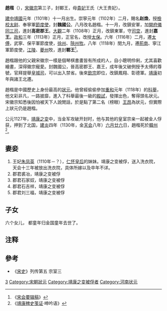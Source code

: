 '''趙楷'''（{{bd|1101年||1130年|8月1日|catIdx=Z}}），[[宋徽宗|宋徽宗]]第三子，封鄆王，母[[大王貴妃_(宋徽宗)|貴妃]]王氏（大王贵妃）。

[[建中靖國|建中靖國]]元年（1101年）十一月出生。崇寧元年（1102年）二月，賜名'''赵煥'''，授[[檢校|檢校]][[太尉|太尉]]、奉寧軍[[節度使|節度使]]，封'''魏國公'''。八月改名趙楷。十一月，改鎮安軍，加[[開府儀同三司|開府儀同三司]]，進封'''高密郡王'''。[[大观_(年号)|大觀]]二年（1108年）正月，改鎮東軍，守[[司空|司空]]，進封'''嘉王'''。[[政和|政和]]三年（1113年）正月，正官名，改授[[太保|太保]]。六年（1116年）二月，遷[[太傅|太傅]]，武寧、保平軍節度使，[[徐州|徐州]]、[[陝州|陝州]][[牧|牧]]。八年（1118年）閏九月，遷[[荊南|荊南]]、寧江軍節度使，[[江陵|江陵]]、[[夔州|夔州]]牧，進封'''鄆王'''<ref>《[[宋会要辑稿|宋会要辑稿]]》</ref>。

趙楷跟他的父親宋徽宗一樣是個琴棋書畫皆有所成的人，自小聰明伶俐，尤其喜歡繪畫，深得徽宗寵愛。封魏國公，晉高密郡王、嘉王，成年後又破例授予太傅的尊號，官拜提舉[[皇城司|皇城司]]，可以出入禁省。後來[[宋欽宗|欽宗]]即位，改鎮鳳翔、彰德軍。[[靖康|靖康]]初年與諸王北遷。

趙楷是中國歷史上身份最高的[[狀元|狀元]]。他曾經偷偷參加[[重和|重和]]元年（1118年）的[[科舉|科舉]]，他文彩非凡，一路披靡，進入了科舉最後一級的[[殿試|殿試]]，發揮出色，奪得頭名狀元。宋徽宗知悉後因怕被天下人說閒話，於是點了第二名（榜眼）[[王昂|王昂]]為狀元，但實際上狀元仍是趙楷。

公元1127年，[[靖康之变|靖康之变]]中，当金军攻破开封时，他与其他的皇室宗亲一起被金人俘获，押到了北国，[[建炎|建炎]]四年（1130年，金[[天会_(金朝)|天会]]八年）[[六月廿六|六月廿六]]日，趙楷死於[[韓州|韓州]]<ref>《[[靖康稗史笺证|靖康稗史笺证]]·呻吟语》</ref>。

==妻妾==
#王妃[[朱凤英|朱凤英]]（1110年－？），[[仁怀皇后|仁怀皇后]]的妹妹。靖康之变被俘，送入洗衣院，天会十三年被放出洗衣院，具体所嫁以及卒年不详。
#郡君裘冶，靖康之变被俘
#郡君石家奴，靖康之变被俘
#郡君石吉祥，靖康之变被俘
#郡君刘三福，靖康之变被俘

== 子女 ==
六个女儿， 都童年归金国童年去世了。

==注释==
{{reflist}}

==參考==
*《[[宋史|宋史]]》列传第五 宗室三

{{河南状元}}
[[Category:宋徽宗皇子|3]]
[[Category:宋朝狀元|Category:宋朝狀元]]
[[Category:靖康之变被俘者|Category:靖康之变被俘者]]
[[Category:河南状元|Category:河南状元]]